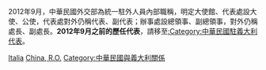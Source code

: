 2012年9月，中華民國外交部為統一駐外人員內部職稱，明定大使館、代表處設大使、公使，代表處對外仍稱代表、副代表；辦事處設總領事、副總領事，對外仍稱處長、副處長。'''2012年9月之前的歷任代表'''，請移至[[:Category:中華民國駐義大利代表|:Category:中華民國駐義大利代表]]。

[[Category:中華民國駐歐洲大使|Italia]]
[[Category:駐義大利大使|China, R.O.]]
[[Category:中華民國與義大利關係|Category:中華民國與義大利關係]]